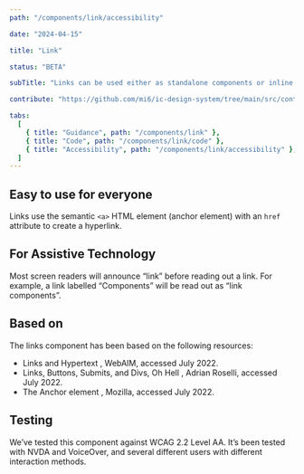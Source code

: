 ```yaml
---
path: "/components/link/accessibility"

date: "2024-04-15"

title: "Link"

status: "BETA"

subTitle: "Links can be used either as standalone components or inline with text."

contribute: "https://github.com/mi6/ic-design-system/tree/main/src/content/structured/components/link"

tabs:
  [
    { title: "Guidance", path: "/components/link" },
    { title: "Code", path: "/components/link/code" },
    { title: "Accessibility", path: "/components/link/accessibility" },
  ]
---
```


## Easy to use for everyone

Links use the semantic `<a>` HTML element (anchor element) with an `href` attribute to create a hyperlink.

## For Assistive Technology

Most screen readers will announce “link” before reading out a link. For example, a link labelled “Components” will be read out as “link components”.

## Based on

The links component has been based on the following resources:

<ul>
  <li>
    <ic-link
      target="_blank"
      href="https://webaim.org/techniques/hypertext/"
      rel="noreferer noopener nofollow"
    >
      Links and Hypertext
    </ic-link>
    , WebAIM, accessed July 2022.
  </li>
  <li>
    <ic-link
      target="_blank"
      href="https://adrianroselli.com/2016/01/links-buttons-submits-and-divs-oh-hell.html"
      rel="noreferer noopener nofollow"
    >
      Links, Buttons, Submits, and Divs, Oh Hell
    </ic-link>
    , Adrian Roselli, accessed July 2022.
  </li>
  <li>
    <ic-link
      target="_blank"
      href="https://developer.mozilla.org/en-US/docs/Web/HTML/Element/a#accessibility"
      rel="noreferer noopener nofollow"
    >
      The Anchor element
    </ic-link>
    , Mozilla, accessed July 2022.
  </li>
</ul>

## Testing

We’ve tested this component against WCAG 2.2 Level AA. It’s been tested with NVDA and VoiceOver, and several different users with different interaction methods.
